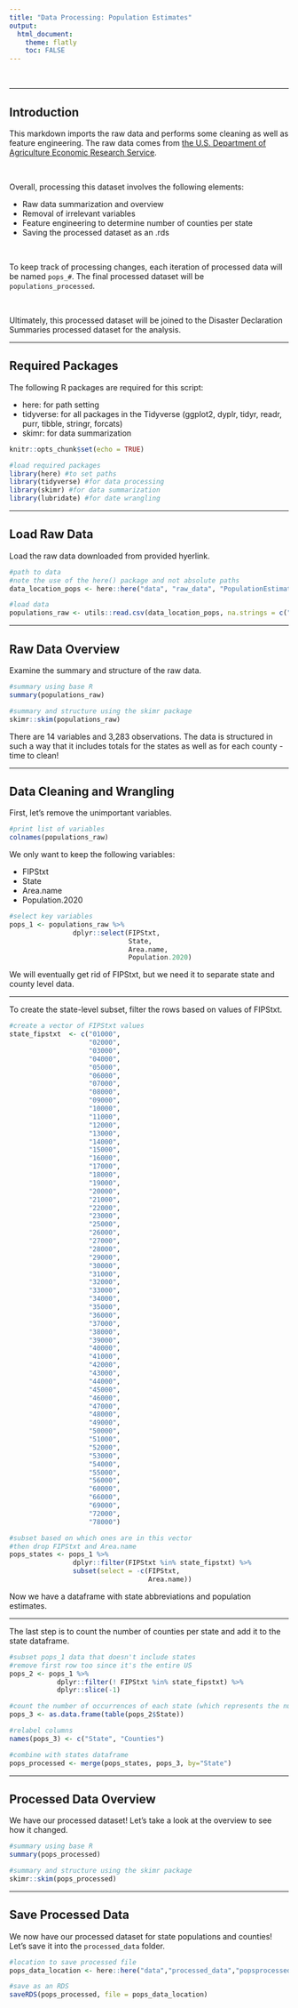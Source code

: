 ```yaml
---
title: "Data Processing: Population Estimates"
output: 
  html_document:
    theme: flatly
    toc: FALSE
---
```

<br>

---

## Introduction
This markdown imports the raw data and performs some cleaning as well as feature engineering. The raw data comes from  [the U.S. Department of Agriculture Economic Research Service](https://www.ers.usda.gov/data-products/county-level-data-sets/download-data/).

<br>

Overall, processing this dataset involves the following elements:

* Raw data summarization and overview
* Removal of irrelevant variables
* Feature engineering to determine number of counties per state
* Saving the processed dataset as an .rds

<br>

To keep track of processing changes, each iteration of processed data will be named `pops_#`. The final processed dataset will be `populations_processed`.

<br>

Ultimately, this processed dataset will be joined to the Disaster Declaration Summaries processed dataset for the analysis.

---

## Required Packages
The following R packages are required for this script:

* here: for path setting
* tidyverse: for all packages in the Tidyverse (ggplot2, dyplr, tidyr, readr, purr, tibble, stringr, forcats)
* skimr: for data summarization
```r
knitr::opts_chunk$set(echo = TRUE)

#load required packages
library(here) #to set paths
library(tidyverse) #for data processing
library(skimr) #for data summarization
library(lubridate) #for date wrangling
```

---

## Load Raw Data
Load the raw data downloaded from provided hyerlink.
```r
#path to data
#note the use of the here() package and not absolute paths
data_location_pops <- here::here("data", "raw_data", "PopulationEstimates.csv")

#load data
populations_raw <- utils::read.csv(data_location_pops, na.strings = c("", "NA"))
```

---

## Raw Data Overview
Examine the summary and structure of the raw data.
```r
#summary using base R
summary(populations_raw)

#summary and structure using the skimr package
skimr::skim(populations_raw)
```
There are 14 variables and 3,283 observations. The data is structured in such a way that it includes totals for the states as well as for each county - time to clean!

---

## Data Cleaning and Wrangling
First, let's remove the unimportant variables.
```r
#print list of variables
colnames(populations_raw)
```

We only want to keep the following variables:

* FIPStxt
* State
* Area.name
* Population.2020
```r
#select key variables
pops_1 <- populations_raw %>%
                dplyr::select(FIPStxt,
                              State,
                              Area.name,
                              Population.2020)
```
We will eventually get rid of FIPStxt, but we need it to separate state and county level data.

---

To create the state-level subset, filter the rows based on values of FIPStxt.
```r
#create a vector of FIPStxt values
state_fipstxt  <- c("01000",
                    "02000",
                    "03000",
                    "04000",
                    "05000",
                    "06000",
                    "07000",
                    "08000",
                    "09000",
                    "10000",
                    "11000",
                    "12000",
                    "13000",
                    "14000",
                    "15000",
                    "16000",
                    "17000",
                    "18000",
                    "19000",
                    "20000",
                    "21000",
                    "22000",
                    "23000",
                    "25000",
                    "26000",
                    "27000",
                    "28000",
                    "29000",
                    "30000",
                    "31000",
                    "32000",
                    "33000",
                    "34000",
                    "35000",
                    "36000",
                    "37000",
                    "38000",
                    "39000",
                    "40000",
                    "41000",
                    "42000",
                    "43000",
                    "44000",
                    "45000",
                    "46000",
                    "47000",
                    "48000",
                    "49000",
                    "50000",
                    "51000",
                    "52000",
                    "53000",
                    "54000",
                    "55000",
                    "56000",
                    "60000",
                    "66000",
                    "69000",
                    "72000",
                    "78000")

#subset based on which ones are in this vector
#then drop FIPStxt and Area.name
pops_states <- pops_1 %>%
                dplyr::filter(FIPStxt %in% state_fipstxt) %>%
                subset(select = -c(FIPStxt,
                                   Area.name))
```
Now we have a dataframe with state abbreviations and population estimates.

---

The last step is to count the number of counties per state and add it to the state dataframe.
```r
#subset pops_1 data that doesn't include states
#remove first row too since it's the entire US
pops_2 <- pops_1 %>%
            dplyr::filter(! FIPStxt %in% state_fipstxt) %>%
            dplyr::slice(-1)

#count the number of occurrences of each state (which represents the number of counties)
pops_3 <- as.data.frame(table(pops_2$State))

#relabel columns
names(pops_3) <- c("State", "Counties")

#combine with states dataframe
pops_processed <- merge(pops_states, pops_3, by="State")
```

---

## Processed Data Overview
We have our processed dataset! Let's take a look at the overview to see how it changed.
```r
#summary using base R
summary(pops_processed)

#summary and structure using the skimr package
skimr::skim(pops_processed)
```

---

## Save Processed Data

We now have our processed dataset for state populations and counties! Let's save it into the `processed_data` folder.
```r

#location to save processed file
pops_data_location <- here::here("data","processed_data","popsprocessed.rds")

#save as an RDS
saveRDS(pops_processed, file = pops_data_location)
```